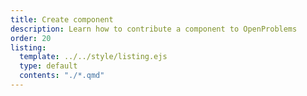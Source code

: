 ```yaml
---
title: Create component
description: Learn how to contribute a component to OpenProblems
order: 20
listing:
  template: ../../style/listing.ejs
  type: default
  contents: "./*.qmd"
---
```

